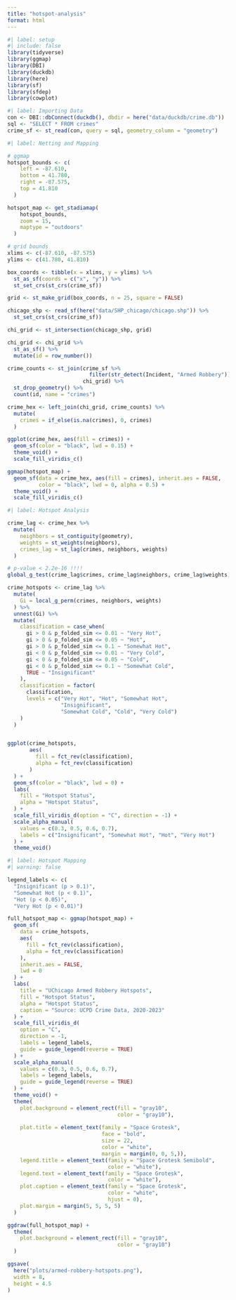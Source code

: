 ```yaml
---
title: "hotspot-analysis"
format: html
---
```


```r
#| label: setup
#| include: false
library(tidyverse)
library(ggmap)
library(DBI)
library(duckdb)
library(here)
library(sf)
library(sfdep)
library(cowplot)
```

```r
#| label: Importing Data
con <- DBI::dbConnect(duckdb(), dbdir = here("data/duckdb/crime.db"))
sql <- "SELECT * FROM crimes"
crime_sf <- st_read(con, query = sql, geometry_column = "geometry")
```

```r
#| label: Netting and Mapping

# ggmap
hotspot_bounds <- c(
    left = -87.610,
    bottom = 41.780,
    right = -87.575,
    top = 41.810
  )

hotspot_map <- get_stadiamap(
    hotspot_bounds, 
    zoom = 15, 
    maptype = "outdoors"
  )

# grid bounds
xlims <- c(-87.610, -87.575)
ylims <- c(41.780, 41.810)

box_coords <- tibble(x = xlims, y = ylims) %>% 
  st_as_sf(coords = c("x", "y")) %>% 
  st_set_crs(st_crs(crime_sf))

grid <- st_make_grid(box_coords, n = 25, square = FALSE)

chicago_shp <- read_sf(here("data/SHP_chicago/chicago.shp")) %>% 
  st_set_crs(st_crs(crime_sf))

chi_grid <- st_intersection(chicago_shp, grid)

chi_grid <- chi_grid %>% 
  st_as_sf() %>% 
  mutate(id = row_number())

crime_counts <- st_join(crime_sf %>% 
                          filter(str_detect(Incident, "Armed Robbery")), 
                        chi_grid) %>% 
  st_drop_geometry() %>% 
  count(id, name = "crimes")

crime_hex <- left_join(chi_grid, crime_counts) %>% 
  mutate(
    crimes = if_else(is.na(crimes), 0, crimes)
  )

ggplot(crime_hex, aes(fill = crimes)) + 
  geom_sf(color = "black", lwd = 0.15) +
  theme_void() +
  scale_fill_viridis_c()

ggmap(hotspot_map) +
  geom_sf(data = crime_hex, aes(fill = crimes), inherit.aes = FALSE,
          color = "black", lwd = 0, alpha = 0.5) +
  theme_void() +
  scale_fill_viridis_c()
```

```r
#| label: Hotspot Analysis

crime_lag <- crime_hex %>% 
  mutate(
    neighbors = st_contiguity(geometry),
    weights = st_weights(neighbors),
    crimes_lag = st_lag(crimes, neighbors, weights)
  )

# p-value < 2.2e-16 !!!!
global_g_test(crime_lag$crimes, crime_lag$neighbors, crime_lag$weights)

crime_hotspots <- crime_lag %>% 
  mutate(
    Gi = local_g_perm(crimes, neighbors, weights)
  ) %>% 
  unnest(Gi) %>% 
  mutate(
    classification = case_when(
      gi > 0 & p_folded_sim <= 0.01 ~ "Very Hot",
      gi > 0 & p_folded_sim <= 0.05 ~ "Hot",
      gi > 0 & p_folded_sim <= 0.1 ~ "Somewhat Hot",
      gi < 0 & p_folded_sim <= 0.01 ~ "Very Cold",
      gi < 0 & p_folded_sim <= 0.05 ~ "Cold",
      gi < 0 & p_folded_sim <= 0.1 ~ "Somewhat Cold",
      TRUE ~ "Insignificant"
    ),
    classification = factor(
      classification,
      levels = c("Very Hot", "Hot", "Somewhat Hot",
                 "Insignificant",
                 "Somewhat Cold", "Cold", "Very Cold")
    )
  ) 


ggplot(crime_hotspots, 
       aes(
         fill = fct_rev(classification),
         alpha = fct_rev(classification)
       )
  ) +
  geom_sf(color = "black", lwd = 0) +
  labs(
    fill = "Hotspot Status",
    alpha = "Hotspot Status",
  ) +
  scale_fill_viridis_d(option = "C", direction = -1) +
  scale_alpha_manual(
    values = c(0.3, 0.5, 0.6, 0.7),
    labels = c("Insignificant", "Somewhat Hot", "Hot", "Very Hot")
  ) +
  theme_void() 

```





```r
#| label: Hotspot Mapping
#| warning: false

legend_labels <- c(
  "Insignificant (p > 0.1)", 
  "Somewhat Hot (p < 0.1)", 
  "Hot (p < 0.05)", 
  "Very Hot (p < 0.01)")

full_hotspot_map <- ggmap(hotspot_map) +
  geom_sf(
    data = crime_hotspots,
    aes(
      fill = fct_rev(classification),
      alpha = fct_rev(classification)
    ),
    inherit.aes = FALSE,
    lwd = 0
  ) +
  labs(
    title = "UChicago Armed Robbery Hotspots",
    fill = "Hotspot Status",
    alpha = "Hotspot Status",
    caption = "Source: UCPD Crime Data, 2020-2023"
  ) +
  scale_fill_viridis_d(
    option = "C", 
    direction = -1,
    labels = legend_labels,
    guide = guide_legend(reverse = TRUE)
  ) +
  scale_alpha_manual(
    values = c(0.3, 0.5, 0.6, 0.7),
    labels = legend_labels,
    guide = guide_legend(reverse = TRUE)
  ) +
  theme_void() +
  theme(
    plot.background = element_rect(fill = "gray10",
                                   color = "gray10"),
    
    plot.title = element_text(family = "Space Grotesk",
                              face = "bold",
                              size = 22,
                              color = "white",
                              margin = margin(0, 0, 5,)),
    legend.title = element_text(family = "Space Grotesk Semibold",
                                color = "white"),
    legend.text = element_text(family = "Space Grotesk",
                                color = "white"),
    plot.caption = element_text(family = "Space Grotesk",
                                color = "white",
                                hjust = 0),
    plot.margin = margin(5, 5, 5, 5)
  )

ggdraw(full_hotspot_map) +
  theme(
    plot.background = element_rect(fill = "gray10",
                                   color = "gray10")
  )

ggsave(
  here("plots/armed-robbery-hotspots.png"), 
  width = 8,
  height = 4.5
)
```

